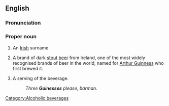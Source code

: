 ==English==

===Pronunciation===
{{IPA|/'gɪnɪs/}}

===Proper noun===
{{en-proper noun|-|pl=Guinnesses}}

# {{countable}} An [[Irish]] surname
# {{uncountable}} A brand of dark [[stout]] [[beer]] from Ireland, one of the most widely recognised brands of beer in the world, named for [[w:Arthur Guinness|Arthur Guinness]] who first brewed it.
# {{countable}} A serving of the beverage.
#:''Three '''Guinesses''' please, barman.''

[[Category:Alcoholic beverages]]